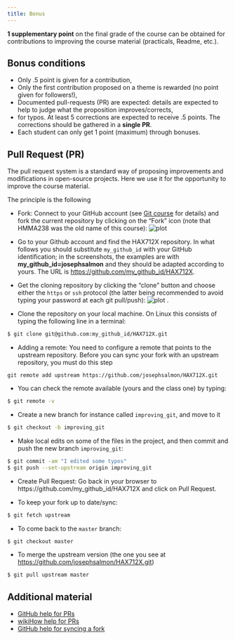 ```yaml
---
title: Bonus
---
```


**1 supplementary point** on the final grade of the course can be obtained for contributions to improving the course material (practicals, Readme, etc.).



## Bonus conditions

- Only .5 point is given for a contribution,
- Only the first contribution proposed on a theme is rewarded (no point given for followers!),
- Documented pull-requests (PR) are expected: details are expected to help to judge what the proposition improves/corrects,
- for typos. At least 5 corrections are expected to receive .5 points. The corrections should be gathered in a **single PR**.
- Each student can only get 1 point (maximum) through bonuses.


<!-- ## 2023 Bonus
- Create a `requirements.txt` file for the course repository. -->

## Pull Request (PR)
The pull request system is a standard way of proposing improvements and modifications in open-source projects. Here we use it for the opportunity to improve the course material.

The principle is the following

- Fork: Connect to your GitHub account (see [Git course](../Courses/Git/tp.qmd) for details) and fork the current repository by clicking on the "Fork" icon (note that HMMA238 was the old name of this course):
![plot](fork.png)

- Go to your Github account and find the HAX712X repository. In what follows you should substitute `my_github_id` with your GitHub identification; in the screenshots, the examples are with **my_github_id=josephsalmon** and they should be adapted according to yours.
The URL is <https://github.com/my_github_id/HAX712X>.

- Get the cloning repository by clicking the "clone" button and choose either the `https` or `ssh` protocol (the latter being recommended to avoid typing your password at each git pull/push): ![plot](github_clone.png) .

- Clone the repository on your local machine. On Linux this consists of typing the following line in a terminal:

```bash
$ git clone git@github.com:my_github_id/HAX712X.git
```

- Adding a remote: You need to configure a remote that points to the upstream repository. Before you can sync your fork with an upstream repository, you must do this step

```git remote add upstream https://github.com/josephsalmon/HAX712X.git```

- You can check the remote available (yours and the class one) by typing:

```bash
$ git remote -v
```

- Create a new branch for instance called `improving_git`, and move to it

```bash
$ git checkout -b improving_git
```

- Make local edits on some of the files in the project, and then commit and push the new branch `improving_git`:

```bash
$ git commit -am "I edited some typos"
$ git push --set-upstream origin improving_git
```


- Create Pull Request: Go back in your browser to https://github.com/my_github_id/HAX712X  and click on Pull Request.


- To keep your fork up to date/sync:

```bash
$ git fetch upstream
```

- To come back to the `master` branch:

```bash
$ git checkout master
```

- To merge the upstream version (the one you see at <https://github.com/josephsalmon/HAX712X.git>)

```bash
$ git pull upstream master
```


## Additional material

- [GitHub help for PRs](https://help.github.com/en/github/collaborating-with-issues-and-pull-requests/creating-a-pull-request-from-a-fork)
- [wikiHow help for PRs](https://www.wikihow.com/Create-a-Pull-Request-on-Github)
- [GitHub help for syncing a fork](
https://help.github.com/en/github/collaborating-with-issues-and-pull-requests/syncing-a-fork)
